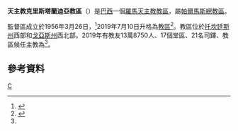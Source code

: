 {{Infobox Roman Catholic diocese
|Roman Catholic Diocese of = 天主教克里斯塔蘭迪亞教區
|Latin name of diocese = Diocesis Cristalandiensis
|image = 
|caption = 
|location = [[巴西|巴西]]
|territory = [[托坎廷斯州|托坎廷斯州]]西部和[[戈亞斯州|戈亞斯州]]西北部
|population = 13萬8750
|parishes = 17
|secular priests = 21位[[司鐸|司鐸]]
|rite = 拉丁禮
|patron = 
|province = 帕爾馬斯
|established = 1956年
|cathedral = 永援聖母主教座堂
|副主教座堂 =
|leadership = 主教
|website = [http://www.prelaziadecristalandia.com.br/ 官方網頁]
|pope = {{incumbent pope}}
|ordinary = {{link-de|威靈頓·德·克羅斯·維耶伊拉|Wellington de Queiroz Vieira}}（候任）
|coadjutor bishop = 
|emeritus = 
}}
'''天主教克里斯塔蘭迪亞教區'''（{{lang-la|Diocesis Cristalandiensis}}）是[[巴西|巴西]]一個[[羅馬天主教|羅馬天主教]][[教區|教區]]，屬[[天主教帕爾馬斯總教區|帕爾馬斯總教區]]。

監督區成立於1956年3月26日，<ref>{{cite journal|journal=[[宗座公報|宗座公報]]|publisher=梵蒂岡出版社|date=1957年|volume=49|title=Ne quid filiis|page=191|url=http://www.vatican.va/archive/aas/documents/AAS%2049%20%5B1957%5D%20-%20ocr.pdf|access-date=2013-11-12|archive-date=2010-03-27|archive-url=https://web.archive.org/web/20100327070714/http://www.vatican.va/archive/aas/documents/AAS%2049%20%5B1957%5D%20-%20ocr.pdf|dead-url=no}}</ref>2019年7月10日升格為[[教區|教區]]<ref name="Vatican20190710">{{cite press release |title=Resignations and Appointments, 10.07.2019 |url=https://press.vatican.va/content/salastampa/en/bollettino/pubblico/2019/07/10/190710a.html |publisher=Holy See Press Office |accessdate=2019-07-10 |archiveurl=https://web.archive.org/web/20190710141011/https://press.vatican.va/content/salastampa/en/bollettino/pubblico/2019/07/10/190710a.html |archivedate=2019-07-10 |language=en |date=2019-07-10 |dead-url=no }}</ref>。教區位於[[托坎廷斯州|托坎廷斯州]]西部和[[戈亞斯州|戈亞斯州]]西北部。2019年有教友13萬8750人、17個堂區、21名司鐸、教區候任主教為{{link-de|威靈頓·德·克羅斯·維耶伊拉|Wellington de Queiroz Vieira}}<ref name="Vatican20190710" />。

==參考資料==
{{reflist}}
[[Category:巴西天主教教區|C]]